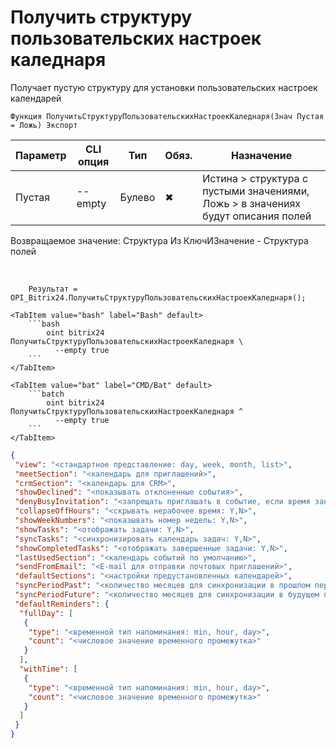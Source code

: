﻿---
sidebar_position: 9
description:  Получает пустую структуру для установки пользовательских настроек календарейСтраницы
keywords: [1C, 1С, 1С:Предприятие, 1С:Предприятие 8.3, API, Интеграция, Сервисы, Обмен, OneScript, CLI, Bitrix24]
---


# Получить структуру пользовательских настроек каледнаря
 Получает пустую структуру для установки пользовательских настроек календарей



`Функция ПолучитьСтруктуруПользовательскихНастроекКаледнаря(Знач Пустая = Ложь) Экспорт`

  | Параметр | CLI опция | Тип | Обяз. | Назначение |
  |-|-|-|-|-|
  | Пустая | --empty | Булево | &#x2716; | Истина > структура с пустыми значениями, Ложь > в значениях будут описания полей |

  
  Возвращаемое значение:   Структура Из КлючИЗначение - Структура полей

<br/>




```bsl title="Пример использования для 1С:Предприятие/OneScript"
    Результат = OPI_Bitrix24.ПолучитьСтруктуруПользовательскихНастроекКаледнаря();
```
    

 <Tabs>
  
    <TabItem value="bash" label="Bash" default>
        ```bash
            oint bitrix24 ПолучитьСтруктуруПользовательскихНастроекКаледнаря \
              --empty true
        ```
    </TabItem>
  
    <TabItem value="bat" label="CMD/Bat" default>
        ```batch
            oint bitrix24 ПолучитьСтруктуруПользовательскихНастроекКаледнаря ^
              --empty true
        ```
    </TabItem>
</Tabs>


```json title="Результат"
{
 "view": "<стандартное представление: day, week, month, list>",
 "meetSection": "<календарь для приглашений>",
 "crmSection": "<календарь для CRM>",
 "showDeclined": "<показывать отклоненные события>",
 "denyBusyInvitation": "<запрещать приглашать в событие, если время занято>",
 "collapseOffHours": "<скрывать нерабочее время: Y,N>",
 "showWeekNumbers": "<показывать номер недель: Y,N>",
 "showTasks": "<отображать задачи: Y,N>",
 "syncTasks": "<синхронизировать календарь задач: Y,N>",
 "showCompletedTasks": "<отображать завершенные задачи: Y,N>",
 "lastUsedSection": "<календарь событий по умолчанию>",
 "sendFromEmail": "<E-mail для отправки почтовых приглашений>",
 "defaultSections": "<настройки предустановленных календарей>",
 "syncPeriodPast": "<количество месяцев для синхронизации в прошлом периоде>",
 "syncPeriodFuture": "<количество месяцев для синхронизации в будущем периоде>",
 "defaultReminders": {
  "fullDay": [
   {
    "type": "<временной тип напоминания: min, hour, day>",
    "count": "<числовое значение временного промежутка>"
   }
  ],
  "withTime": [
   {
    "type": "<временной тип напоминания: min, hour, day>",
    "count": "<числовое значение временного промежутка>"
   }
  ]
 }
}
```
